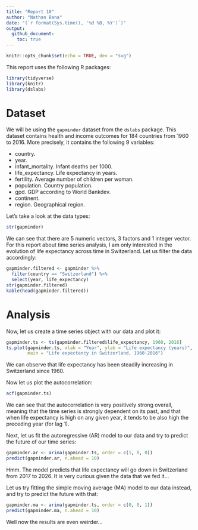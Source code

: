 ```yaml
---
title: "Report 10"
author: "Nathan Bana"
date: "(`r format(Sys.time(), '%d %B, %Y')`)"
output: 
  github_document:
    toc: true
---
```


```r
knitr::opts_chunk$set(echo = TRUE, dev = "svg")
```
This report uses the following R packages:
```r
library(tidyverse)
library(knitr)
library(dslabs)
```
# Dataset

We will be using the `gapminder` dataset from the `dslabs` package. This dataset contains health and income outcomes for 184 countries from 1960 to 2016. More precisely, it contains the following 9 variables:

* country.
* year.
* infant_mortality. Infant deaths per 1000.
* life_expectancy. Life expectancy in years.
* fertility. Average number of children per woman.
* population. Country population.
* gpd. GDP according to World Bankdev.
* continent.
* region. Geographical region.

Let's take a look at the data types:
```r
str(gapminder)
```
We can see that there are 5 numeric vectors, 3 factors and 1 integer vector. For this report about time series analysis, I am only interested in the evolution of life expectancy across time in Switzerland. Let us filter the data accordingly:
```r
gapminder.filtered <- gapminder %>% 
  filter(country == "Switzerland") %>% 
  select(year, life_expectancy)
str(gapminder.filtered)
kable(head(gapminder.filtered))
```
# Analysis

Now, let us create a time series object with our data and plot it:
```r
gapminder.ts <- ts(gapminder.filtered$life_expectancy, 1960, 2016)
ts.plot(gapminder.ts, xlab = "Year", ylab = "Life expectancy (years)", 
        main = "Life expectancy in Switzerland, 1960-2016")
```

We can observe that life expectancy has been steadily increasing in Switzerland since 1960.

Now let us plot the autocorrelation:
```r
acf(gapminder.ts)
```

We can see that the autocorrelation is very positively strong overall, meaning that the time series is strongly dependent on its past, and that when life expectancy is high on any given year, it tends to be also high the preceding year (for lag 1).

Next, let us fit the autoregressive (AR) model to our data and try to predict the future of our time series:
```r
gapminder.ar <- arima(gapminder.ts, order = c(1, 0, 0))
predict(gapminder.ar, n.ahead = 10)
```
Hmm. The model predicts that life expectancy will go down in Switzerland from 2017 to 2026. It is very curious given the data that we fed it...

Let us try fitting the simple moving average (MA) model to our data instead, and try to predict the future with that:
```r
gapminder.ma <- arima(gapminder.ts, order = c(0, 0, 1))
predict(gapminder.ma, n.ahead = 10)
```
Well now the results are even weirder...
